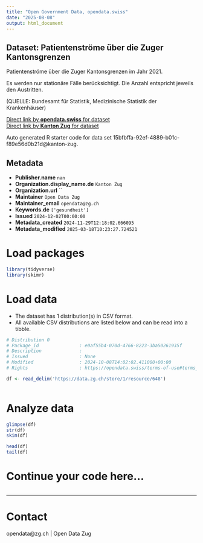```yaml
---
title: "Open Government Data, opendata.swiss"
date: "2025-08-08"
output: html_document
---
```


## Dataset: Patientenströme über die Zuger Kantonsgrenzen

Patientenströme über die Zuger Kantonsgrenzen im Jahr 2021.

Es werden nur stationäre Fälle berücksichtigt. Die Anzahl entspricht jeweils den Austritten.

(QUELLE: Bundesamt für Statistik, Medizinische Statistik der Krankenhäuser)

[Direct link by **opendata.swiss** for dataset](https://opendata.swiss/de/dataset/patientenstrome-uber-die-zuger-kantonsgrenzen)<br>
[Direct link by **Kanton Zug** for dataset](https://www.zg.ch/behoerden/gesundheitsdirektion/statistikfachstelle/themen/gesundheit/stationaere-versorgung)

Auto generated R starter code for data set 15bfbffa-92ef-4889-b01c-f89e56d0b21d@kanton-zug.

## Metadata

- **Publisher.name** `nan`
- **Organization.display_name.de** `Kanton Zug`
- **Organization.url** ``
- **Maintainer** `Open Data Zug`
- **Maintainer_email** `opendata@zg.ch`
- **Keywords.de** `['gesundheit']`
- **Issued** `2024-12-02T00:00:00`
- **Metadata_created** `2024-11-29T12:18:02.666095`
- **Metadata_modified** `2025-03-18T10:23:27.724521`


# Load packages

```r

library(tidyverse)
library(skimr)

```

# Load data

-   The dataset has 1 distribution(s) in CSV format.
-   All available CSV distributions are listed below and can be read into a tibble.

```r

# Distribution 0
# Package_id               : e0af55b4-070d-4766-8223-3ba50261935f
# Description              : 
# Issued                   : None
# Modified                 : 2024-10-08T14:02:02.411000+00:00
# Rights                   : https://opendata.swiss/terms-of-use#terms_open

df <- read_delim('https://data.zg.ch/store/1/resource/648')



```

# Analyze data

```r

glimpse(df)
str(df)
skim(df)

head(df)
tail(df)

```

# Continue your code here...

```r

```

------------------------------------------------------------------------

# Contact

opendata@zg.ch | Open Data Zug
